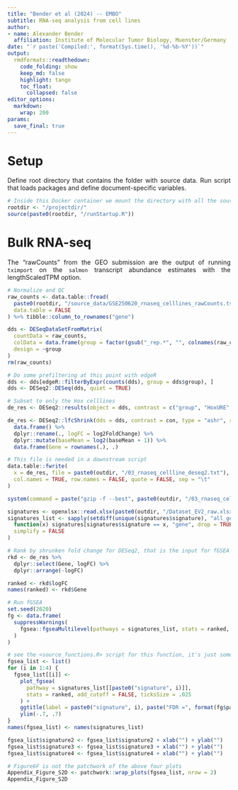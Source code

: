 ```yaml
---
title: "Bender et al (2024) -- EMBO"
subtitle: RNA-seq analysis from cell lines
author:
- name: Alexander Bender
  affiliation: Institute of Molecular Tumor Biology, Muenster/Germany
date: "`r paste('Compiled:', format(Sys.time(), '%d-%b-%Y'))`"
output:
  rmdformats::readthedown:
    code_folding: show
    keep_md: false
    highlight: tango
    toc_float:
      collapsed: false
editor_options: 
  markdown: 
    wrap: 200
params:
  save_final: true
---
```


<style>
body {
text-align: justify}
</style>

# Setup

Define root directory that contains the folder with source data. Run script that
loads packages and define document-specific variables.

```r

# Inside this Docker container we mount the directory with all the source data as "/projectdir/"
rootdir <- "/projectdir/"
source(paste0(rootdir, "/runStartup.R"))
```

# Bulk RNA-seq

The "rawCounts" from the GEO submission are the output of running `tximport` on the `salmon` transcript abundance estimates with the lengthScaledTPM option.

```r

# Normalize and QC
raw_counts <- data.table::fread(
  paste0(rootdir, "/source_data/GSE250620_rnaseq_celllines_rawCounts.tsv.gz"),
  data.table = FALSE
) %>% tibble::column_to_rownames("gene")

dds <- DESeqDataSetFromMatrix(
  countData = raw_counts,
  colData = data.frame(group = factor(gsub("_rep.*", "", colnames(raw_counts)))),
  design = ~group
)
rm(raw_counts)

# Do some prefiltering at this point with edgeR
dds <- dds[edgeR::filterByExpr(counts(dds), group = dds$group), ]
dds <- DESeq2::DESeq(dds, quiet = TRUE)

# Subset to only the Hox celllines
de_res <- DESeq2::results(object = dds, contrast = c("group", "HoxURE", "HoxWT"), alpha = 0.05)

de_res <- DESeq2::lfcShrink(dds = dds, contrast = con, type = "ashr", res = de_res, quiet = TRUE) %>%
  data.frame() %>%
  dplyr::rename(., logFC = log2FoldChange) %>%
  dplyr::mutate(baseMean = log2(baseMean + 1)) %>%
  data.frame(Gene = rownames(.), .)

# This file is needed in a downstream script
data.table::fwrite(
  x = de_res, file = paste0(outdir, "/03_rnaseq_cellline_deseq2.txt"),
  col.names = TRUE, row.names = FALSE, quote = FALSE, sep = "\t"
)

system(command = paste("gzip -f --best", paste0(outdir, "/03_rnaseq_cellline_deseq2.txt")))

signatures <- openxlsx::read.xlsx(paste0(outdir, "/Dataset_EV2_raw.xlsx"))
signatures_list <- sapply(setdiff(unique(signatures$signature), "all_genes_tested"),
  function(x) signatures[signatures$signature == x, "gene", drop = TRUE],
  simplify = FALSE
)

# Rank by shrunken fold change for DESeq2, that is the input for fGSEA
rkd <- de_res %>%
  dplyr::select(Gene, logFC) %>%
  dplyr::arrange(-logFC)

ranked <- rkd$logFC
names(ranked) <- rkd$Gene

# Run fGSEA
set.seed(2020)
fg <- data.frame(
  suppressWarnings(
    fgsea::fgseaMultilevel(pathways = signatures_list, stats = ranked, eps = 0)
  )
)

# see the <source_functions.R> script for this function, it's just some ggplot magic
fgsea_list <- list()
for (i in 1:4) {
  fgsea_list[[i]] <-
    plot_fgsea(
      pathway = signatures_list[[paste0("signature", i)]],
      stats = ranked, add_cutoff = FALSE, ticksSize = .025
    ) +
    ggtitle(label = paste0("signature", i), paste("FDR =", format(fg$padj[i], digits = 2))) +
    ylim(-.7, .7)
}
names(fgsea_list) <- names(signatures_list)

fgsea_list$signature2 <- fgsea_list$signature2 + xlab("") + ylab("")
fgsea_list$signature3 <- fgsea_list$signature3 + xlab("") + ylab("")
fgsea_list$signature4 <- fgsea_list$signature4 + xlab("") + ylab("")

# Figure6F is not the patchwork of the above four plots
Appendix_Figure_S2D <- patchwork::wrap_plots(fgsea_list, nrow = 2)
Appendix_Figure_S2D
```